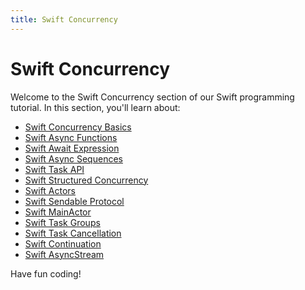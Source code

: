 ```yaml
---
title: Swift Concurrency
---
```


# Swift Concurrency

Welcome to the Swift Concurrency section of our Swift programming tutorial. In this section, you'll learn about:

- [Swift Concurrency Basics](./0-swift-concurrency-basics.mdx)
- [Swift Async Functions](./1-swift-async-functions.mdx)
- [Swift Await Expression](./2-swift-await-expression.mdx)
- [Swift Async Sequences](./3-swift-async-sequences.mdx)
- [Swift Task API](./4-swift-task-api.mdx)
- [Swift Structured Concurrency](./5-swift-structured-concurrency.mdx)
- [Swift Actors](./6-swift-actors.mdx)
- [Swift Sendable Protocol](./7-swift-sendable-protocol.mdx)
- [Swift MainActor](./8-swift-mainactor.mdx)
- [Swift Task Groups](./9-swift-task-groups.mdx)
- [Swift Task Cancellation](./10-swift-task-cancellation.mdx)
- [Swift Continuation](./11-swift-continuation.mdx)
- [Swift AsyncStream](./12-swift-asyncstream.mdx)

Have fun coding!